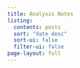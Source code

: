 ```yaml
---
title: Analysis Notes
listing:
  contents: posts
  sort: "date desc"
  sort-ui: false
  filter-ui: false
page-layout: full
---
```

